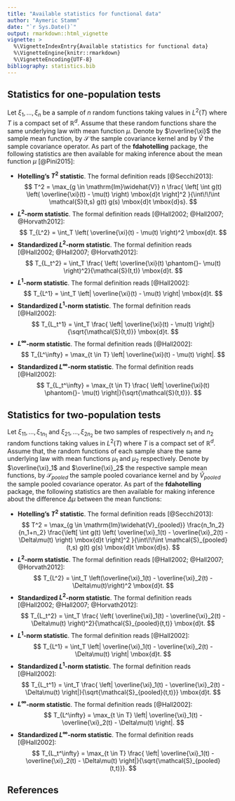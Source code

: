 ```yaml
---
title: "Available statistics for functional data"
author: "Aymeric Stamm"
date: "`r Sys.Date()`"
output: rmarkdown::html_vignette
vignette: >
  %\VignetteIndexEntry{Available statistics for functional data}
  %\VignetteEngine{knitr::rmarkdown}
  %\VignetteEncoding{UTF-8}
bibliography: statistics.bib
---
```


## Statistics for one-population tests

Let $\xi_1,\dots,\xi_n$ be a sample of $n$ random functions taking values in 
$L^2(T)$ where $T$ is a compact set of $\mathbb{R}^d$. Assume that these random 
functions share the same underlying law with mean function $\mu$. Denote by 
$\overline{\xi}$ the sample mean function, by $\mathcal{S}$ the sample 
covariance kernel and by $\widehat{V}$ the sample covariance operator. As part 
of the **fdahotelling** package, the following statistics are then available for 
making inference about the mean function $\mu$ [@Pini2015]:

- **Hotelling's $T^2$ statistic**. The formal definition reads [@Secchi2013]: $$
T^2 = \max_{g \in \mathrm{Im}\widehat{V}} n \frac{ \left[ \int g(t) \left( 
\overline{\xi}(t) - \mu(t) \right) \mbox{d}t \right]^2 }{\int\!\!\int 
\mathcal{S}(t,s) g(t) g(s) \mbox{d}t \mbox{d}s}. $$
- **$L^2$-norm statistic**. The formal definition reads [@Hall2002; @Hall2007;
@Horvath2012]: $$ T_{L^2} = \int_T \left( \overline{\xi}(t) - \mu(t) \right)^2 
\mbox{d}t. $$
- **Standardized $L^2$-norm statistic**. The formal definition reads [@Hall2002;
@Hall2007; @Horvath2012]: $$ T_{L_t^2} = \int_T \frac{ \left( \overline{\xi}(t) 
\phantom{}- \mu(t) \right)^2}{\mathcal{S}(t,t)} \mbox{d}t. $$
- **$L^1$-norm statistic**. The formal definition reads [@Hall2002]: $$ T_{L^1}
= \int_T \left| \overline{\xi}(t) - \mu(t) \right| \mbox{d}t. $$
- **Standardized $L^1$-norm statistic**. The formal definition reads
[@Hall2002]: $$ T_{L_t^1} = \int_T \frac{ \left| \overline{\xi}(t) - \mu(t)
\right|} {\sqrt{\mathcal{S}(t,t)}} \mbox{d}t. $$
- **$L^\infty$-norm statistic**. The formal definition reads [@Hall2002]: $$
T_{L^\infty} = \max_{t \in T} \left| \overline{\xi}(t) - \mu(t) \right|. $$
- **Standardized $L^\infty$-norm statistic**. The formal definition reads 
[@Hall2002]: $$ T_{L_t^\infty} = \max_{t \in T} \frac{ \left| \overline{\xi}(t)
\phantom{}- \mu(t) \right|}{\sqrt{\mathcal{S}(t,t)}}. $$

## Statistics for two-population tests

Let $\xi_{11},\dots,\xi_{1n_1}$ and $\xi_{21},\dots,\xi_{2n_2}$ be two 
samples of respectively $n_1$ and $n_2$ random functions taking values in 
$L^2(T)$ where $T$ is a compact set of $\mathbb{R}^d$. Assume that, the random 
functions of each sample share the same underlying law with mean functions 
$\mu_1$ and $\mu_2$ respectively. Denote by $\overline{\xi}_1$ and 
$\overline{\xi}_2$ the respective sample mean functions, by 
$\mathcal{S}_{pooled}$ the sample pooled covariance kernel and by 
$\widehat{V}_{pooled}$ the sample pooled covariance operator. As part of the **fdahotelling** package, the following statistics are then 
available for making inference about the difference $\Delta\mu$ between the mean 
functions:

- **Hotelling's $T^2$ statistic**. The formal definition reads [@Secchi2013]: $$
T^2 = \max_{g \in \mathrm{Im}\widehat{V}_{pooled}} \frac{n_1n_2}{n_1+n_2} 
\frac{\left[ \int g(t) \left( \overline{\xi}_1(t) - \overline{\xi}_2(t) - 
\Delta\mu(t) \right) \mbox{d}t \right]^2 }{\int\!\!\int 
\mathcal{S}_{pooled}(t,s) g(t) g(s) \mbox{d}t \mbox{d}s}. $$
- **$L^2$-norm statistic**. The formal definition reads [@Hall2002; @Hall2007;
@Horvath2012]: $$ T_{L^2} = \int_T \left(\overline{\xi}_1(t) -
\overline{\xi}_2(t) - \Delta\mu(t)\right)^2 \mbox{d}t. $$
- **Standardized $L^2$-norm statistic**. The formal definition reads [@Hall2002;
@Hall2007; @Horvath2012]: $$ T_{L_t^2} = \int_T \frac{ \left(
\overline{\xi}_1(t) - \overline{\xi}_2(t) - \Delta\mu(t)
\right)^2}{\mathcal{S}_{pooled}(t,t)} \mbox{d}t. $$
- **$L^1$-norm statistic**. The formal definition reads [@Hall2002]: $$ T_{L^1}
= \int_T \left| \overline{\xi}_1(t) - \overline{\xi}_2(t) -\Delta\mu(t) \right| 
\mbox{d}t. $$
- **Standardized $L^1$-norm statistic**. The formal definition reads
[@Hall2002]: $$ T_{L_t^1} = \int_T \frac{ \left| \overline{\xi}_1(t) - 
\overline{\xi}_2(t) - \Delta\mu(t) \right|}{\sqrt{\mathcal{S}_{pooled}(t,t)}} 
\mbox{d}t. $$
- **$L^\infty$-norm statistic**. The formal definition reads [@Hall2002]: $$
T_{L^\infty} = \max_{t \in T} \left| \overline{\xi}_1(t) - \overline{\xi}_2(t) -
\Delta\mu(t) \right|. $$
- **Standardized $L^\infty$-norm statistic**. The formal definition reads 
[@Hall2002]: $$ T_{L_t^\infty} = \max_{t \in T} \frac{ \left|
\overline{\xi}_1(t) - \overline{\xi}_2(t) - \Delta\mu(t) 
\right|}{\sqrt{\mathcal{S}_{pooled}(t,t)}}. $$

## References

